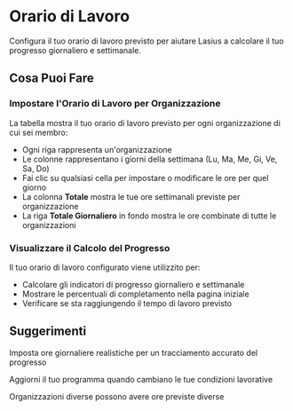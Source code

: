 # Orario di Lavoro

Configura il tuo orario di lavoro previsto per aiutare Lasius a calcolare il tuo progresso giornaliero e settimanale.

## Cosa Puoi Fare

### Impostare l'Orario di Lavoro per Organizzazione
La tabella mostra il tuo orario di lavoro previsto per ogni organizzazione di cui sei membro:
- Ogni riga rappresenta un'organizzazione
- Le colonne rappresentano i giorni della settimana (Lu, Ma, Me, Gi, Ve, Sa, Do)
- Fai clic su qualsiasi cella per impostare o modificare le ore per quel giorno
- La colonna **Totale** mostra le tue ore settimanali previste per organizzazione
- La riga **Totale Giornaliero** in fondo mostra le ore combinate di tutte le organizzazioni

### Visualizzare il Calcolo del Progresso
Il tuo orario di lavoro configurato viene utilizzito per:
- Calcolare gli indicatori di progresso giornaliero e settimanale
- Mostrare le percentuali di completamento nella pagina iniziale
- Verificare se sta raggiungendo il tempo di lavoro previsto

## Suggerimenti

<Tip>Imposta ore giornaliere realistiche per un tracciamento accurato del progresso</Tip>

<Tip>Aggiorni il tuo programma quando cambiano le tue condizioni lavorative</Tip>

<Tip>Organizzazioni diverse possono avere ore previste diverse</Tip>
